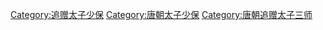 [[Category:追赠太子少保|Category:追赠太子少保]]
[[Category:唐朝太子少保|Category:唐朝太子少保]]
[[Category:唐朝追赠太子三师|Category:唐朝追赠太子三师]]